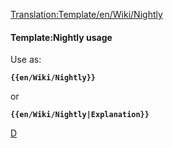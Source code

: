 <noinclude>[[Translation:Template/en/Wiki/Nightly]]</noinclude><noinclude>
</noinclude>{{en/Ambox| type  = notice
| image = NightlyIcon.png
| text  = <strong>Nightly Builds</strong><br />The features mentioned in this section are currently only available in non-production releases such as [[en/Archive/Community/Nightly build|nightly builds]], betas or release candidates. {{{1|}}}
}}<noinclude>

====Template:Nightly usage====
Use as:

 '''<nowiki>{{en/Wiki/Nightly}}</nowiki>'''

or

 '''<nowiki>{{en/Wiki/Nightly|Explanation}}</nowiki>'''

[[Category:en/Manual/Base Set/Message boxes|D]]</noinclude>